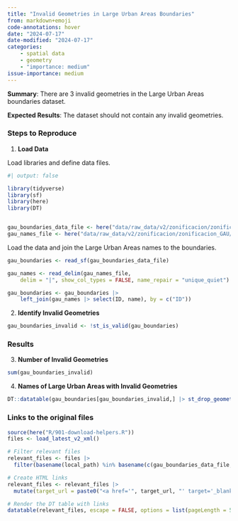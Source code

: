 ```yaml
---
title: "Invalid Geometries in Large Urban Areas Boundaries"
from: markdown+emoji
code-annotations: hover
date: "2024-07-17"
date-modified: "2024-07-17"
categories:
    - spatial data
    - geometry
    - "importance: medium"
issue-importance: medium
---
```



**Summary**: There are 3 invalid geometries in the Large Urban Areas boundaries dataset.

**Expected Results**: The dataset should not contain any invalid geometries.

### Steps to Reproduce

1. **Load Data**

Load libraries and define data files.

```r
#| output: false

library(tidyverse)
library(sf)
library(here)
library(DT)


gau_boundaries_data_file <- here("data/raw_data/v2/zonificacion/zonificacion_GAU/zonificacion_gaus.shp")
gau_names_file <- here("data/raw_data/v2/zonificacion/zonificacion_GAU/nombres_gaus.csv")
```

Load the data and join the Large Urban Areas names to the boundaries.


```r
gau_boundaries <- read_sf(gau_boundaries_data_file)

gau_names <- read_delim(gau_names_file,
    delim = "|", show_col_types = FALSE, name_repair = "unique_quiet")

gau_boundaries <- gau_boundaries |>
    left_join(gau_names |> select(ID, name), by = c("ID"))
```


2. **Identify Invalid Geometries**

```r
gau_boundaries_invalid <- !st_is_valid(gau_boundaries)
```

### Results

3. **Number of Invalid Geometries**

```r
sum(gau_boundaries_invalid)
```

4. **Names of Large Urban Areas with Invalid Geometries**

```r
DT::datatable(gau_boundaries[gau_boundaries_invalid,] |> st_drop_geometry())
```



### Links to the original files

```r
source(here("R/901-download-helpers.R"))
files <- load_latest_v2_xml()

# Filter relevant files
relevant_files <- files |> 
  filter(basename(local_path) %in% basename(c(gau_boundaries_data_file, gau_names_file)) )

# Create HTML links
relevant_files <- relevant_files |> 
  mutate(target_url = paste0("<a href='", target_url, "' target='_blank'>", target_url, "</a>"))

# Render the DT table with links
datatable(relevant_files, escape = FALSE, options = list(pageLength = 5))
```


